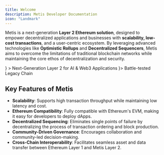 ```yaml
---
title: Welcome
description: Metis Developer Documentation
icon: "Landmark"
---
```



Metis is a next-generation **Layer 2 Ethereum solution**, designed to empower decentralized applications and businesses with **scalability, low-cost transactions**, and a user-centric ecosystem. By leveraging advanced technologies like **Optimistic Rollups** and **Decentralized Sequencers**, Metis aims to overcome the limitations of traditional blockchain networks while maintaining the core ethos of decentralization and security.

<Cards>
  <Card
    title="Hyperion"
    href="/hyperion"
    icon={<Bot />}
  >
    Next-Generation Layer 2 for AI & Web3 Applications
  </Card>
  <Card title="Andromeda" href="/andromeda" icon={<Landmark />}>
    Battle-tested Legacy Chain
  </Card>
</Cards>

## Key Features of Metis

- **Scalability**: Supports high transaction throughput while maintaining low latency and cost.
- **Ethereum Compatibility**: Fully compatible with Ethereum's EVM, making it easy for developers to deploy dApps.
- **Decentralized Sequencing**: Eliminates single points of failure by decentralizing the process of transaction ordering and block production.
- **Community-Driven Governance**: Encourages collaboration and community-led decision-making.
- **Cross-Chain Interoperability**: Facilitates seamless asset and data transfer between Ethereum Layer 1 and Metis Layer 2.